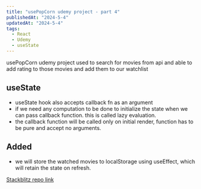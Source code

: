```yaml
---
title: "usePopCorn udemy project - part 4"
publishedAt: "2024-5-4"
updatedAt: "2024-5-4"
tags:
  - React
  - Udemy
  - useState
---
```


usePopCorn udemy project used to search for movies from api and able to add rating to those movies and add them to our watchlist

## useState
- useState hook also accepts callback fn as an argument
- if we need any computation to be done to initialize the state when we can pass callback function. this is called lazy evaluation.
- the callback function will be called only on initial render, function has to be pure and accept no arguments.

## Added
- we will store the watched movies to localStorage using useEffect, which will retain the state on refresh.


[Stackblitz repo link](https://stackblitz.com/edit/vitejs-vite-jjr5yd?file=src%2FApp.jsx)